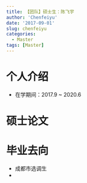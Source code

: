```yaml
---
title: 【团队】硕士生：陈飞宇
author: 'Chenfeiyu'
date: '2017-09-01'
slug: chenfeiyu
categories:
  - Master
tags: [Master]
---
```

# 个人介绍
- 在学期间：2017.9 ~ 2020.6

# 硕士论文

# 毕业去向
- 成都市选调生
- 
